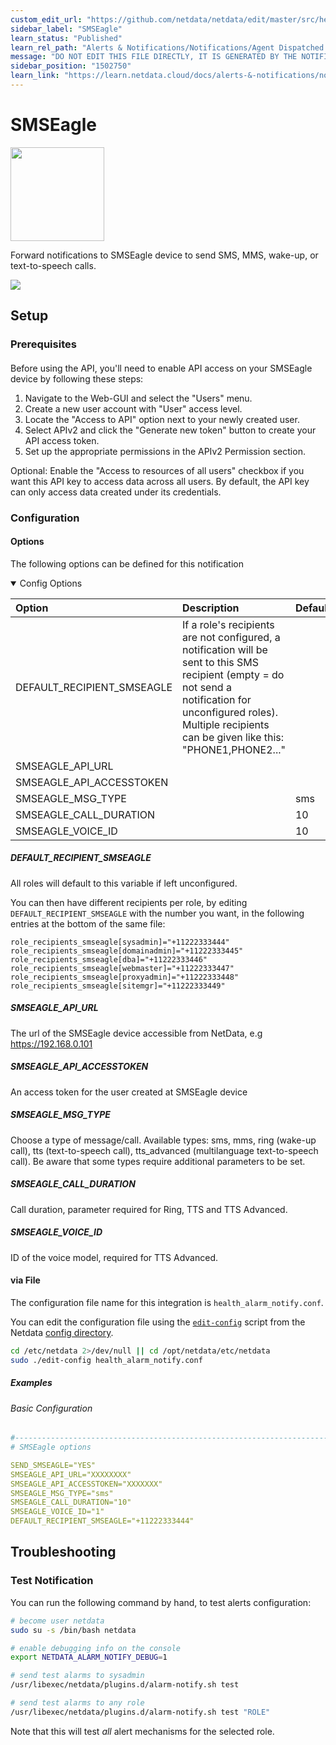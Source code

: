 ```yaml
---
custom_edit_url: "https://github.com/netdata/netdata/edit/master/src/health/notifications/smseagle/metadata.yaml"
sidebar_label: "SMSEagle"
learn_status: "Published"
learn_rel_path: "Alerts & Notifications/Notifications/Agent Dispatched Notifications"
message: "DO NOT EDIT THIS FILE DIRECTLY, IT IS GENERATED BY THE NOTIFICATION'S metadata.yaml FILE"
sidebar_position: "1502750"
learn_link: "https://learn.netdata.cloud/docs/alerts-&-notifications/notifications/agent-dispatched-notifications/smseagle"
---
```



# SMSEagle


<img src="https://netdata.cloud/img/smseagle.svg" width="150"/>


Forward notifications to SMSEagle device to send SMS, MMS, wake-up, or text-to-speech calls.


<img src="https://img.shields.io/badge/maintained%20by-Netdata-%2300ab44" />

## Setup


### Prerequisites

#### 

Before using the API, you'll need to enable API access on your SMSEagle device by following these steps:

1. Navigate to the Web-GUI and select the "Users" menu.
2. Create a new user account with "User" access level.
3. Locate the "Access to API" option next to your newly created user.
4. Select APIv2 and click the "Generate new token" button to create your API access token.
5. Set up the appropriate permissions in the APIv2 Permission section.

Optional: Enable the "Access to resources of all users" checkbox if you want this API key to access data across all users. By default, the API key can only access data created under its credentials.



### Configuration

#### Options

The following options can be defined for this notification

<details open>
<summary>Config Options</summary>



| Option | Description | Default | Required |
|:-----|:------------|:--------|:---------:|
| DEFAULT_RECIPIENT_SMSEAGLE | If a role's recipients are not configured, a notification will be sent to this SMS recipient (empty = do not send a notification for unconfigured roles). Multiple recipients can be given like this: "PHONE1,PHONE2..." |  | yes |
| SMSEAGLE_API_URL |  |  | yes |
| SMSEAGLE_API_ACCESSTOKEN |  |  | yes |
| SMSEAGLE_MSG_TYPE |  | sms | yes |
| SMSEAGLE_CALL_DURATION |  | 10 | yes |
| SMSEAGLE_VOICE_ID |  | 10 | yes |

##### DEFAULT_RECIPIENT_SMSEAGLE

All roles will default to this variable if left unconfigured.

You can then have different recipients per role, by editing `DEFAULT_RECIPIENT_SMSEAGLE` with the number you want, in the following entries at the bottom of the same file:
```
role_recipients_smseagle[sysadmin]="+11222333444"
role_recipients_smseagle[domainadmin]="+11222333445"
role_recipients_smseagle[dba]="+11222333446"
role_recipients_smseagle[webmaster]="+11222333447"
role_recipients_smseagle[proxyadmin]="+11222333448"
role_recipients_smseagle[sitemgr]="+11222333449"
```


##### SMSEAGLE_API_URL

The url of the SMSEagle device accessible from NetData, e.g https://192.168.0.101


##### SMSEAGLE_API_ACCESSTOKEN

An access token for the user created at SMSEagle device


##### SMSEAGLE_MSG_TYPE

Choose a type of message/call. Available types: sms, mms, ring (wake-up call), tts (text-to-speech call), tts_advanced (multilanguage text-to-speech call). Be aware that some types require additional parameters to be set.


##### SMSEAGLE_CALL_DURATION

Call duration, parameter required for Ring, TTS and TTS Advanced.


##### SMSEAGLE_VOICE_ID

ID of the voice model, required for TTS Advanced.



</details>



#### via File

The configuration file name for this integration is `health_alarm_notify.conf`.


You can edit the configuration file using the [`edit-config`](/docs/netdata-agent/configuration#edit-a-configuration-file-using-edit-config) script from the
Netdata [config directory](/docs/netdata-agent/configuration#the-netdata-config-directory).

```bash
cd /etc/netdata 2>/dev/null || cd /opt/netdata/etc/netdata
sudo ./edit-config health_alarm_notify.conf
```

##### Examples

###### Basic Configuration



```yaml
#------------------------------------------------------------------------------
# SMSEagle options

SEND_SMSEAGLE="YES"
SMSEAGLE_API_URL="XXXXXXXX"
SMSEAGLE_API_ACCESSTOKEN="XXXXXXX"
SMSEAGLE_MSG_TYPE="sms"
SMSEAGLE_CALL_DURATION="10"
SMSEAGLE_VOICE_ID="1"
DEFAULT_RECIPIENT_SMSEAGLE="+11222333444"

```


## Troubleshooting

### Test Notification

You can run the following command by hand, to test alerts configuration:

```bash
# become user netdata
sudo su -s /bin/bash netdata

# enable debugging info on the console
export NETDATA_ALARM_NOTIFY_DEBUG=1

# send test alarms to sysadmin
/usr/libexec/netdata/plugins.d/alarm-notify.sh test

# send test alarms to any role
/usr/libexec/netdata/plugins.d/alarm-notify.sh test "ROLE"
```

Note that this will test _all_ alert mechanisms for the selected role.


